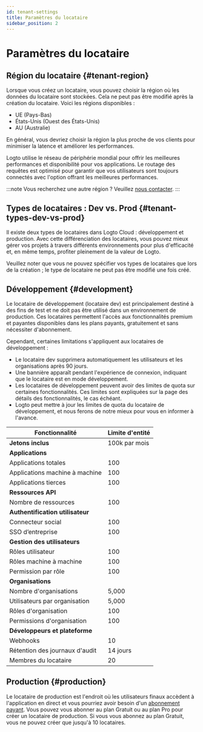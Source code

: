 ```yaml
---
id: tenant-settings
title: Paramètres du locataire
sidebar_position: 2
---
```


# Paramètres du locataire

## Région du locataire \{#tenant-region}

Lorsque vous créez un locataire, vous pouvez choisir la région où les données du locataire sont stockées. Cela ne peut pas être modifié après la création du locataire. Voici les régions disponibles :

- UE (Pays-Bas)
- États-Unis (Ouest des États-Unis)
- AU (Australie)

En général, vous devriez choisir la région la plus proche de vos clients pour minimiser la latence et améliorer les performances.

Logto utilise le réseau de périphérie mondial pour offrir les meilleures performances et disponibilité pour vos applications. Le routage des requêtes est optimisé pour garantir que vos utilisateurs sont toujours connectés avec l'option offrant les meilleures performances.

:::note
Vous recherchez une autre région ? Veuillez [nous contacter](https://logto.io/contact).
:::

## Types de locataires : Dev vs. Prod \{#tenant-types-dev-vs-prod}

Il existe deux types de locataires dans Logto Cloud : développement et production. Avec cette différenciation des locataires, vous pouvez mieux gérer vos projets à travers différents environnements pour plus d'efficacité et, en même temps, profiter pleinement de la valeur de Logto.

Veuillez noter que vous ne pouvez spécifier vos types de locataires que lors de la création ; le type de locataire ne peut pas être modifié une fois créé.

## Développement \{#development}

Le locataire de développement (locataire dev) est principalement destiné à des fins de test et ne doit pas être utilisé dans un environnement de production. Ces locataires permettent l'accès aux fonctionnalités premium et payantes disponibles dans les plans payants, gratuitement et sans nécessiter d'abonnement.

Cependant, certaines limitations s'appliquent aux locataires de développement :

- Le locataire dev supprimera automatiquement les utilisateurs et les organisations après 90 jours.
- Une bannière apparaît pendant l'expérience de connexion, indiquant que le locataire est en mode développement.
- Les locataires de développement peuvent avoir des limites de quota sur certaines fonctionnalités. Ces limites sont expliquées sur la page des détails des fonctionnalités, le cas échéant.
- Logto peut mettre à jour les limites de quota du locataire de développement, et nous ferons de notre mieux pour vous en informer à l'avance.

| Fonctionnalité                   | Limite d'entité |
| -------------------------------- | --------------- |
| **Jetons inclus**                | 100k par mois   |
| **Applications**                 |
| Applications totales             | 100             |
| Applications machine à machine   | 100             |
| Applications tierces             | 100             |
| **Ressources API**               |                 |
| Nombre de ressources             | 100             |
| **Authentification utilisateur** |                 |
| Connecteur social                | 100             |
| SSO d’entreprise                 | 100             |
| **Gestion des utilisateurs**     |                 |
| Rôles utilisateur                | 100             |
| Rôles machine à machine          | 100             |
| Permission par rôle              | 100             |
| **Organisations**                |                 |
| Nombre d'organisations           | 5,000           |
| Utilisateurs par organisation    | 5,000           |
| Rôles d'organisation             | 100             |
| Permissions d'organisation       | 100             |
| **Développeurs et plateforme**   |                 |
| Webhooks                         | 10              |
| Rétention des journaux d'audit   | 14 jours        |
| Membres du locataire             | 20              |

## Production \{#production}

Le locataire de production est l'endroit où les utilisateurs finaux accèdent à l'application en direct et vous pourriez avoir besoin d'un [abonnement payant](https://logto.io/pricing). Vous pouvez vous abonner au plan Gratuit ou au plan Pro pour créer un locataire de production. Si vous vous abonnez au plan Gratuit, vous ne pouvez créer que jusqu'à 10 locataires.
